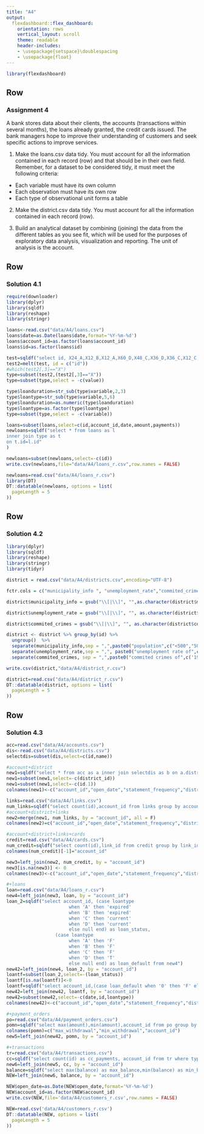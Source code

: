 ```yaml
---
title: "A4"
output: 
  flexdashboard::flex_dashboard:
    orientation: rows
    vertical_layout: scroll
    theme: readable
    header-includes:
    - \usepackage{setspace}\doublespacing
    - \usepackage{float}
---
```


<style type="text/css">

.chart-title {  /* chart_title  */
   font-size: 30px;
   font-family: Arial;
  font-
</style>

```r
library(flexdashboard)
```

Row
-----------------------------------------------------------------------

### Assignment 4

A bank stores data about their clients, the accounts (transactions within several months), the loans already granted, the credit cards issued. The bank managers hope to improve their understanding of customers and seek specific actions to improve services.

1. Make the loans.csv data tidy. You must account for all the information contained in each record (row) and that should be in their own field. Remember, for a dataset to be considered tidy, it must meet the following criteria:

* Each variable must have its own column
* Each observation must have its own row
* Each type of observational unit forms a table

2. Make the district.csv data tidy. You must account for all the information contained in each record (row).

3. Build an analytical dataset by combining (joining) the data from the different tables as you see fit, which will be used for the purposes of exploratory data analysis, visualization and reporting. The unit of analysis is the account.

Row
-----------------------------------------------------------------------

### Solution 4.1

```r
require(downloader)  
library(dplyr)
library(sqldf)
library(reshape)
library(stringr)
```
```r
loans<-read.csv("data/A4/loans.csv")
loans$date=as.Date(loans$date,format='%Y-%m-%d') 
loans$account_id=as.factor(loans$account_id)
loans$id=as.factor(loans$id)

test=sqldf("select id, X24_A,X12_B,X12_A,X60_D,X48_C,X36_D,X36_C,X12_C,X48_A,X24_C,X60_C,X24_B,X48_D,X24_D,X48_B,X36_A,X36_B,X60_B,X12_D,X60_A from loans")
test2=melt(test, id = c("id"))
#which(test2[,3]=="X")
type=subset(test2,(test2[,3]=="X"))
type=subset(type,select = -c(value))

type$loanduration=str_sub(type$variable,2,3)
type$loantype=str_sub(type$variable,5,6)
type$loanduration=as.numeric(type$loanduration)
type$loantype=as.factor(type$loantype)
type=subset(type,select = -c(variable))

loans=subset(loans,select=c(id,account_id,date,amount,payments))
newloans=sqldf("select * from loans as l
inner join type as t
on t.id=l.id" 
)

newloans=subset(newloans,select=-c(id))
write.csv(newloans,file="data/A4/loans_r.csv",row.names = FALSE)
```

```r
newloans=read.csv("data/A4/loans_r.csv")
library(DT)
DT::datatable(newloans, options = list(
  pageLength = 5
))
```

Row
-----------------------------------------------------------------------

### Solution 4.2

```r
library(dplyr)
library(sqldf)
library(reshape)
library(stringr)
library(tidyr)

district = read.csv("data/A4/districts.csv",encoding="UTF-8")

fctr.cols = c("municipality_info ", "unemployment_rate","commited_crimes")

district$municipality_info = gsub("\\[|\\]", "",as.character(district$municipality_info))

district$unemployment_rate = gsub("\\[|\\]", "", as.character(district$unemployment_rate))

district$commited_crimes = gsub("\\[|\\]", "", as.character(district$commited_crimes))

district <- district %>% group_by(id) %>% 
  ungroup()  %>%
  separate(municipality_info,sep = ",",paste0("population",c("<500","500-1999","2000-9999",">=10000")))   %>%
  separate(unemployment_rate,sep = ",", paste0("unemployment rate of",c('1995','1996'))) %>% 
  separate(commited_crimes, sep = ",",paste0("commited crimes of",c('1995','1996')))

write.csv(district,"data/A4/district_r.csv")
```

```r
district=read.csv("data/A4/district_r.csv")
DT::datatable(district, options = list(
  pageLength = 5
))
```

Row
-----------------------------------------------------------------------

### Solution 4.3

```r
acc=read.csv("data/A4/accounts.csv")
dis<-read.csv("data/A4/districts.csv")
selectdis=subset(dis,select=c(id,name))

#account+district
new1=sqldf("select * from acc as a inner join selectdis as b on a.district_id=b.id")
new1=subset(new1,select=-c(district_id))
new1=subset(new1,select=-c(id.1))
colnames(new1)<-c("account_id","open_date","statement_frequency","district_name")

links=read.csv("data/A4/links.csv")
num_links=sqldf("select count(id),account_id from links group by account_id")
#account+district+links
new2=merge(new1, num_links, by = "account_id", all = F)
colnames(new2)=c("account_id","open_date","statement_frequency","district_name","num_customers")

#account+district+links+cards
credit=read.csv("data/A4/cards.csv")
num_credit=sqldf("select count(id),link_id from credit group by link_id")
colnames(num_credit)[-1]="account_id"

new3=left_join(new2, num_credit, by = "account_id")
new3[is.na(new3)] <- 0
colnames(new3)<-c("account_id","open_date","statement_frequency","district_name","num_customers","credit_cards")

#+loans
loan=read.csv("data/A4/loans_r.csv")
new4=left_join(new3, loan, by = "account_id")
loan_2=sqldf("select account_id, (case loantype 
                       when 'A' then 'expired'
                       when 'B' then 'expired'
                       when 'C' then 'current'
                       when 'D' then 'current' 
                       else null end) as loan_status,
                  (case loantype 
                       when 'A' then 'F'
                       when 'B' then 'F'
                       when 'C' then 'F'
                       when 'D' then 'T' 
                       else null end) as loan_default from new4")
new42=left_join(new4, loan_2, by = "account_id")
loantf=subset(loan_2,select=-(loan_status))
loantf[is.na(loantf)]<-0
loantf=sqldf("select account_id,(case loan_default when '0' then 'F' else 'T' end) as loan from loantf")
new42=left_join(new42, loantf, by = "account_id")
new42=subset(new42,select=-c(date,id,loantype))
colnames(new42)<-c("account_id","open_date","statement_frequency","district_name","num_customers","credit_cards","loan_amount","loan_payments","loan_term","loan_status","loan_default","loan")

#+payment_orders
po=read.csv("data/A4/payment_orders.csv")
pomn=sqldf("select max(amount),min(amount),account_id from po group by account_id")
colnames(pomn)=c("max_withdrawal","min_withdrawal","account_id")
new5=left_join(new42, pomn, by = "account_id")

#+transactions
tr=read.csv("data/A4/transactions.csv")
cc=sqldf("select count(id) as cc_payments, account_id from tr where type='credit' group by account_id")
new6=left_join(new5, cc, by = "account_id")
balance=sqldf("select max(balance) as max_balance,min(balance) as min_balance,account_id from tr group by account_id")
NEW=left_join(new6, balance, by = "account_id")

NEW$open_date=as.Date(NEW$open_date,format='%Y-%m-%d') 
NEW$account_id=as.factor(NEW$account_id) 
write.csv(NEW,file='data/A4/customers_r.csv',row.names = FALSE)
```

```r
NEW=read.csv('data/A4/customers_r.csv')
DT::datatable(NEW, options = list(
  pageLength = 5
))
```

